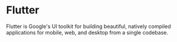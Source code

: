 # Flutter

Flutter is Google's UI toolkit for building beautiful,
natively compiled applications for mobile, web, and desktop from a single codebase.
